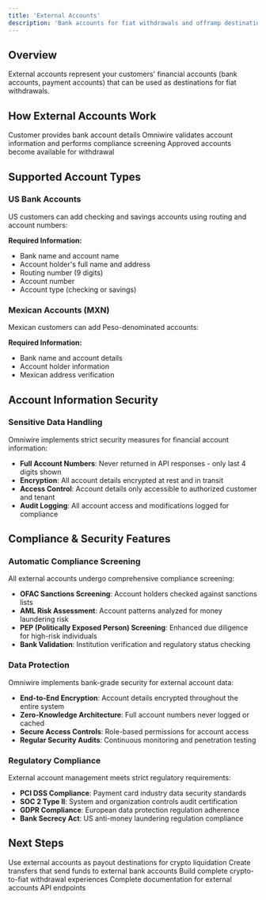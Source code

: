 ```yaml
---
title: 'External Accounts'
description: 'Bank accounts for fiat withdrawals and offramp destinations'
---
```


## Overview

External accounts represent your customers' financial accounts (bank accounts, payment accounts) that can be used as destinations for fiat withdrawals.


## How External Accounts Work

<Steps>
  <Step title="Account Registration">
    Customer provides bank account details
  </Step>
  <Step title="Validation & Verification">
    Omniwire validates account information and performs compliance screening
  </Step>
  <Step title="Account Approval">
    Approved accounts become available for withdrawal
  </Step>
</Steps>

## Supported Account Types

### US Bank Accounts

US customers can add checking and savings accounts using routing and account numbers:

**Required Information:**
- Bank name and account name
- Account holder's full name and address
- Routing number (9 digits)
- Account number
- Account type (checking or savings)

### Mexican Accounts (MXN)

Mexican customers can add Peso-denominated accounts:

**Required Information:**
- Bank name and account details
- Account holder information  
- Mexican address verification


## Account Information Security

### Sensitive Data Handling

Omniwire implements strict security measures for financial account information:

- **Full Account Numbers**: Never returned in API responses - only last 4 digits shown
- **Encryption**: All account details encrypted at rest and in transit
- **Access Control**: Account details only accessible to authorized customer and tenant
- **Audit Logging**: All account access and modifications logged for compliance


## Compliance & Security Features

### Automatic Compliance Screening

All external accounts undergo comprehensive compliance screening:

- **OFAC Sanctions Screening**: Account holders checked against sanctions lists
- **AML Risk Assessment**: Account patterns analyzed for money laundering risk
- **PEP (Politically Exposed Person) Screening**: Enhanced due diligence for high-risk individuals
- **Bank Validation**: Institution verification and regulatory status checking

### Data Protection

Omniwire implements bank-grade security for external account data:

- **End-to-End Encryption**: Account details encrypted throughout the entire system
- **Zero-Knowledge Architecture**: Full account numbers never logged or cached
- **Secure Access Controls**: Role-based permissions for account access
- **Regular Security Audits**: Continuous monitoring and penetration testing

### Regulatory Compliance

External account management meets strict regulatory requirements:

- **PCI DSS Compliance**: Payment card industry data security standards
- **SOC 2 Type II**: System and organization controls audit certification  
- **GDPR Compliance**: European data protection regulation adherence
- **Bank Secrecy Act**: US anti-money laundering regulation compliance


## Next Steps

<CardGroup cols={2}>
  <Card title="Liquidation Addresses" href="/concepts/liquidation-addresses">
    Use external accounts as payout destinations for crypto liquidation
  </Card>
  <Card title="Transfers" href="/concepts/transfers">
    Create transfers that send funds to external bank accounts
  </Card>
  <Card title="Offramp Guide" href="/guides/offramp-flow">
    Build complete crypto-to-fiat withdrawal experiences
  </Card>
  <Card title="API Reference" href="/api-reference/authentication">
    Complete documentation for external accounts API endpoints
  </Card>
</CardGroup>

